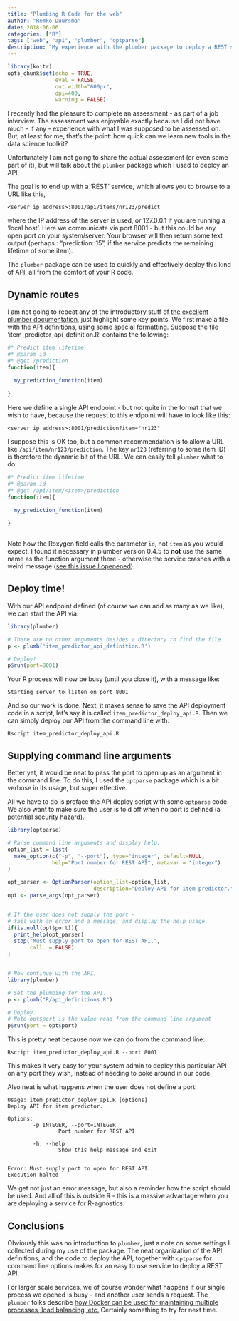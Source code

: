 ```yaml
---
title: "Plumbing R Code for the web"
author: "Remko Duursma"
date: 2018-06-06
categories: ["R"]
tags: ["web", "api", "plumber", "optparse"]
description: "My experience with the plumber package to deploy a REST service in R."
---
```



```r
library(knitr)
opts_chunk$set(echo = TRUE,
               eval = FALSE, 
               out.width="600px", 
               dpi=400, 
               warning = FALSE)
```


I recently had the pleasure to complete an assessment - as part of a job interview. The assessment was enjoyable exactly because I did not have much - if any - experience with what I was supposed to be assessed on. But, at least for me, that's the point: how quick can we learn new tools in the data science toolkit?

Unfortunately I am not going to share the actual assessment (or even some part of it), but will talk about the `plumber` package which I used to deploy an API.

The goal is to end up with a 'REST' service, which allows you to browse to a URL like this,

```
<server ip address>:8001/api/items/nr123/predict
```

where the IP address of the server is used, or 127.0.0.1 if you are running a 'local host'. Here we communicate via port 8001 - but this could be any open port on your system/server. Your browser will then return some text output (perhaps : "prediction: 15", if the service predicts the remaining lifetime of some item).

The `plumber` package can be used to quickly and effectively deploy this kind of API, all from the comfort of your R code. 


## Dynamic routes

I am not going to repeat any of the introductory stuff of [the excellent plumber documentation](), just highlight some key points. We first make a file with the API definitions, using some special formatting. Suppose the file 'item_predictor_api_definition.R' contains the following:


```r
#* Predict item lifetime
#* @param id
#* @get /prediction
function(item){
  
  my_prediction_function(item)
  
}
```

Here we define a single API endpoint - but not quite in the format that we wish to have, because the request to this endpoint will have to look like this:

```
<server ip address>:8001/prediction?item="nr123"
```

I suppose this is OK too, but a common recommendation is to allow a URL like `/api/item/nr123/prediction`. The key `nr123` (referring to some item ID) is therefore the dynamic bit of the URL. We can easily tell `plumber` what to do:

```r
#* Predict item lifetime
#* @param id
#* @get /api/item/<item>/prediction
function(item){
  
  my_prediction_function(item)

}
  
```

Note how the Roxygen field calls the parameter `id`, not `item` as you would expect. I found it necessary in plumber version 0.4.5 to **not** use the same name as the function argument there - otherwise the service crashes with a weird message ([see this issue I openened](https://github.com/trestletech/plumber/issues/267)).


## Deploy time!

With our API endpoint defined (of course we can add as many as we like), we can start the API via:

```r
library(plumber)

# There are no other arguments besides a directory to find the file.
p <- plumb('item_predictor_api_definition.R')

# Deploy!
p$run(port=8001)
```

Your R process will now be busy (until you close it), with a message like:

```
Starting server to listen on port 8001
```

And so our work is done. Next, it makes sense to save the API deployment code in a script, let's say it is called `item_predictor_deploy_api.R`. Then we can simply deploy our API from the command line with:

```
Rscript item_predictor_deploy_api.R
```


## Supplying command line arguments


Better yet, it would be neat to pass the port to open up as an argument in the command line. To do this, I used the `optparse` package which is a bit verbose in its usage, but super effective.

All we have to do is preface the API deploy script with some `optparse` code. We also want to make sure the user is told off when no port is defined (a potential security hazard).


```r
library(optparse)

# Parse command line arguments and display help.
option_list = list(
  make_option(c("-p", "--port"), type="integer", default=NULL, 
              help="Port number for REST API", metavar = "integer")
)

opt_parser <- OptionParser(option_list=option_list,
                           description="Deploy API for item predictor.")
opt <- parse_args(opt_parser)


# If the user does not supply the port - 
# fail with an error and a message, and display the help usage.
if(is.null(opt$port)){
  print_help(opt_parser)
  stop("Must supply port to open for REST API.",
       call. = FALSE)
}


# Now continue with the API.
library(plumber)

# Set the plumbing for the API.
p <- plumb("R/api_definitions.R")

# Deploy.
# Note opt$port is the value read from the command line argument
p$run(port = opt$port)
```


This is pretty neat because now we can do from the command line:

```
Rscript item_predictor_deploy_api.R --port 8001
```

This makes it very easy for your system admin to deploy this particular API on any port they wish, instead of needing to poke around in our code.

Also neat is what happens when the user does not define a port:

```
Usage: item_predictor_deploy_api.R [options]
Deploy API for item predictor.

Options:
        -p INTEGER, --port=INTEGER
                Port number for REST API

        -h, --help
                Show this help message and exit


Error: Must supply port to open for REST API.
Execution halted
```

We get not just an error message, but also a reminder how the script should be used. And all of this is outside R - this is a massive advantage when you are deploying a service for R-agnostics.


## Conclusions

Obviously this was no introduction to `plumber`, just a note on some settings I collected during my use of the package. The neat organization of the API definitions, and the code to deploy the API, together with `optparse` for command line options makes for an easy to use service to deploy a REST API. 

For larger scale services, we of course wonder what happens if our single process we opened is busy - and another user sends a request. The `plumber` folks describe [how Docker can be used for maintaining multiple processes, load balancing, etc.](https://www.rplumber.io/docs/hosting.html#hosting) Certainly something to try for next time.

































